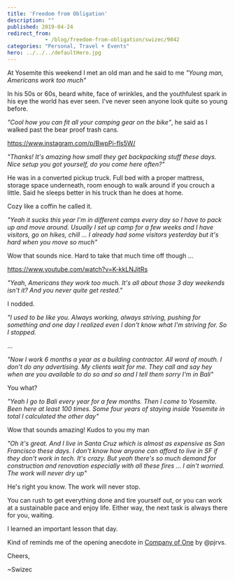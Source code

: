 ```yaml
---
title: 'Freedom from Obligation'
description: ""
published: 2019-04-24
redirect_from: 
            - /blog/freedom-from-obligation/swizec/9042
categories: "Personal, Travel + Events"
hero: ../../../defaultHero.jpg
---
```

At Yosemite this weekend I met an old man and he said to me _&quot;Young man, Americans work too much&quot;_



In his 50s or 60s, beard white, face of wrinkles, and the youthfulest spark in his eye the world has ever seen. I&#x27;ve never seen anyone look quite so young before.



_&quot;Cool how you can fit all your camping gear on the bike&quot;_, he said as I walked past the bear proof trash cans.



https://www.instagram.com/p/BwpPi-fls5W/





_&quot;Thanks! It&#x27;s amazing how small they get backpacking stuff these days. Nice setup you got yourself, do you come here often?&quot;_



He was in a converted pickup truck. Full bed with a proper mattress, storage space underneath, room enough to walk around if you crouch a little. Said he sleeps better in his truck than he does at home.



Cozy like a coffin he called it.



_&quot;Yeah it sucks this year I&#x27;m in different camps every day so I have to pack up and move around. Usually I set up camp for a few weeks and I have visitors, go on hikes, chill ... I already had some visitors yesterday but it&#x27;s hard when you move so much&quot;_



Wow that sounds nice. Hard to take that much time off though ...



https://www.youtube.com/watch?v=K-kkLNJitRs



_&quot;Yeah, Americans they work too much. It&#x27;s all about those 3 day weekends isn&#x27;t it? And you never quite get rested.&quot;_



I nodded.



_&quot;I used to be like you. Always working, always striving, pushing for something and one day I realized even I don&#x27;t know what I&#x27;m striving for. So I stopped._



...



_&quot;Now I work 6 months a year as a building contractor. All word of mouth. I don&#x27;t do any advertising. My clients wait for me. They call and say hey when are you available to do so and so and I tell them sorry I&#x27;m in Bali&quot;_



You what?



_&quot;Yeah I go to Bali every year for a few months. Then I come to Yosemite. Been here at least 100 times. Some four years of staying inside Yosemite in total I calculated the other day&quot;_



Wow that sounds amazing! Kudos to you my man



_&quot;Oh it&#x27;s great. And I live in Santa Cruz which is almost as expensive as San Francisco these days. I don&#x27;t know how anyone can afford to live in SF if they don&#x27;t work in tech. It&#x27;s crazy. But yeah there&#x27;s so much demand for construction and renovation especially with all these fires ... I ain&#x27;t worried. The work will never dry up&quot;_



He&#x27;s right you know. The work will never stop.



You can rush to get everything done and tire yourself out, or you can work at a sustainable pace and enjoy life. Either way, the next task is always there for you, waiting.



I learned an important lesson that day.



Kind of reminds me of the opening anecdote in [Company of One](https://ofone.co/) by @pjrvs.



Cheers,



~Swizec